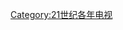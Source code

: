 {{portal|電視}}
{{Cat main|2005年電視}}

{{Year by category
| m = 2
| c = 0
| d = 0
| y = 5
| cat = 電視
| sortkey = 電視
| subcat = 2005年媒體
| parent = 2000年代电视
}}

[[Category:21世纪各年电视|Category:21世纪各年电视]]